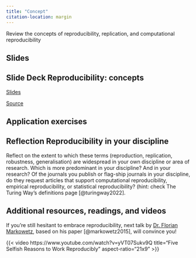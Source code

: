 ```yaml
---
title: "Concept"
citation-location: margin
---
```


Review the concepts of reproducibility, replication, and computational reproducibility


## Slides

::: {.callout-tip icon=false}
## **Slide Deck** Reproducibility: concepts

::: slides
[Slides](01-concept-slides.qmd)
:::

::: source
[Source](https://github.com/cgranell/rrp/tree/main/materials/01-concept-slides.qmd)
:::

:::


## Application exercises

::: {.callout-tip icon=false}
## **Reflection** Reproducibility in your discipline

::: reflect
Reflect on the extent to which these terms (reproduction, replication, robustness, generalisation) are widespread in your own discipline or area of research. Which is more predominant in your discipline? And in your research? Of the journals you publish or flag-ship journals in your discipline, do they request articles that support computational reproducibility, empirical reproducibility, or statistical reproducibility? (hint: check The Turing Way’s definitions page [@turingway2022].
:::
:::

## Additional resources, readings, and videos

::: video
If you’re still hesitant to embrace reproducibility, next talk by [Dr. Florian Markowetz](https://www.cruk.cam.ac.uk/research-groups/markowetz-group/), based on his paper [@markowetz2015], will convince you!

{{< video https://www.youtube.com/watch?v=yVT07Sukv9Q
    title="Five Selfish Reasons to Work Reproducibly"
    aspect-ratio="21x9"
>}}
:::




